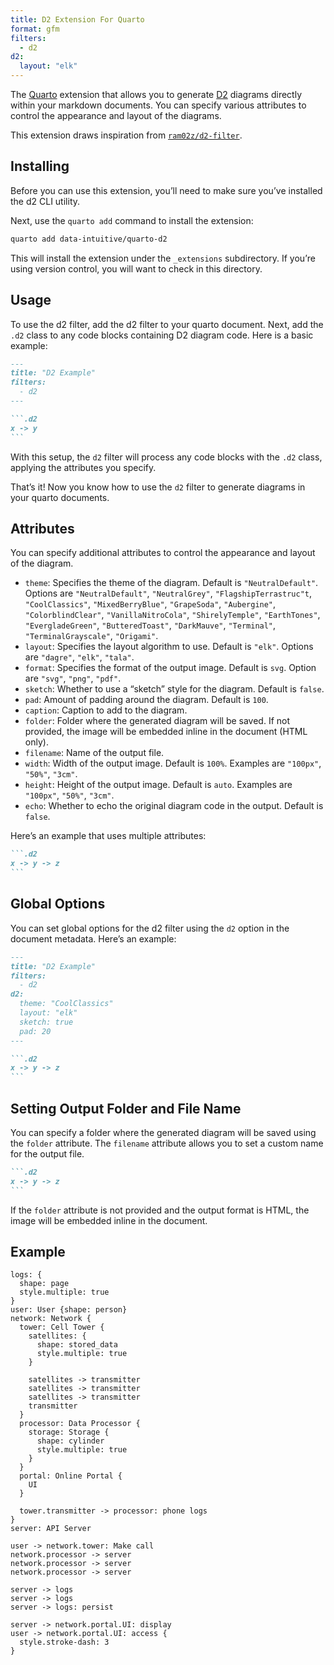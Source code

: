 ```yaml
---
title: D2 Extension For Quarto
format: gfm
filters:
  - d2
d2:
  layout: "elk"
---
```


The [Quarto](https://quarto.org) extension that allows you to generate [D2](https://d2lang.com) diagrams directly within your markdown documents. You can specify various attributes to control the appearance and layout of the diagrams. 

This extension draws inspiration from [`ram02z/d2-filter`](https://github.com/ram02z/d2-filter).


## Installing

Before you can use this extension, you'll need to make sure you've installed the d2 CLI utility.

Next, use the `quarto add` command to install the extension:

```bash
quarto add data-intuitive/quarto-d2
```

This will install the extension under the `_extensions` subdirectory.
If you're using version control, you will want to check in this directory.

## Usage

To use the d2 filter, add the d2 filter to your quarto document. Next, add the `.d2` class to any code blocks containing D2 diagram code. Here is a basic example:


````markdown
---
title: "D2 Example"
filters:
  - d2
---

```.d2
x -> y
```
````

With this setup, the `d2` filter will process any code blocks with the `.d2` class, applying the attributes you specify.

That's it! Now you know how to use the `d2` filter to generate diagrams in your quarto documents.

## Attributes

You can specify additional attributes to control the appearance and layout of the diagram.

- `theme`: Specifies the theme of the diagram. Default is `"NeutralDefault"`. Options are `"NeutralDefault"`, `"NeutralGrey"`, `"FlagshipTerrastruc"t`, `"CoolClassics"`, `"MixedBerryBlue"`, `"GrapeSoda"`, `"Aubergine"`, `"ColorblindClear"`, `"VanillaNitroCola"`, `"ShirelyTemple"`, `"EarthTones"`, `"EvergladeGreen"`, `"ButteredToast"`, `"DarkMauve"`, `"Terminal"`, `"TerminalGrayscale"`, `"Origami"`.
- `layout`: Specifies the layout algorithm to use. Default is `"elk"`. Options are `"dagre"`, `"elk"`, `"tala"`.
- `format`: Specifies the format of the output image. Default is `svg`. Option are `"svg"`, `"png"`, `"pdf"`.
- `sketch`: Whether to use a "sketch" style for the diagram. Default is `false`.
- `pad`: Amount of padding around the diagram. Default is `100`.
- `caption`: Caption to add to the diagram.
- `folder`: Folder where the generated diagram will be saved. If not provided, the image will be embedded inline in the document (HTML only).
- `filename`: Name of the output file.
- `width`: Width of the output image. Default is `100%`. Examples are `"100px"`, `"50%"`, `"3cm"`.
- `height`: Height of the output image. Default is `auto`. Examples are `"100px"`, `"50%"`, `"3cm"`.
- `echo`: Whether to echo the original diagram code in the output. Default is `false`.

Here's an example that uses multiple attributes:

````markdown
```.d2
x -> y -> z
```
````

## Global Options

You can set global options for the d2 filter using the `d2` option in the document metadata. Here's an example:

````markdown
---
title: "D2 Example"
filters:
  - d2
d2:
  theme: "CoolClassics"
  layout: "elk"
  sketch: true
  pad: 20
---

```.d2
x -> y -> z
```
````

## Setting Output Folder and File Name

You can specify a folder where the generated diagram will be saved using the `folder` attribute. The `filename` attribute allows you to set a custom name for the output file.

````markdown
```.d2
x -> y -> z
```
````

:::{.callout-note}
If the `folder` attribute is not provided and the output format is HTML, the image will be embedded inline in the document.
:::



## Example


```.d2
logs: {
  shape: page
  style.multiple: true
}
user: User {shape: person}
network: Network {
  tower: Cell Tower {
    satellites: {
      shape: stored_data
      style.multiple: true
    }

    satellites -> transmitter
    satellites -> transmitter
    satellites -> transmitter
    transmitter
  }
  processor: Data Processor {
    storage: Storage {
      shape: cylinder
      style.multiple: true
    }
  }
  portal: Online Portal {
    UI
  }

  tower.transmitter -> processor: phone logs
}
server: API Server

user -> network.tower: Make call
network.processor -> server
network.processor -> server
network.processor -> server

server -> logs
server -> logs
server -> logs: persist

server -> network.portal.UI: display
user -> network.portal.UI: access {
  style.stroke-dash: 3
}
```
